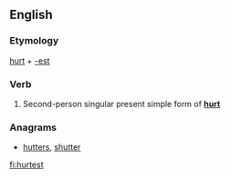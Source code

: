 ==English==

===Etymology===
[[hurt]] + [[-est]]

===Verb===
{{en-verb form}}

# {{context|archaic|lang=en}} Second-person singular present simple form of '''[[hurt]]'''

===Anagrams===
* [[hutters#English|hutters]], [[shutter#English|shutter]]

[[fi:hurtest]]